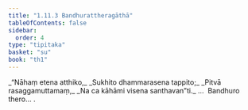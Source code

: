 ```yaml
---
title: "1.11.3 Bandhurattheragāthā"
tableOfContents: false
sidebar:
  order: 4
type: "tipitaka"
basket: "su"
book: "th1"
---
```



<DynamicBreadcrumb />

<Division number="103" book="th1">

<Paragraph number="231" type="verses" book="th1">
_“Nāhaṃ etena atthiko,_  
_Sukhito dhammarasena tappito;_  
_Pitvā rasaggamuttamaṃ,_  
_Na ca kāhāmi visena santhavan”ti._  


</Paragraph>
</Division>

<Paragraph number="232" type="center" book="th1">
…  Bandhuro thero… .
</Paragraph>